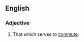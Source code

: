 ==English==

===Adjective===
{{en-adj}}

# {{context|linguistics}} That which serves to [[commute]].